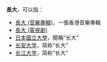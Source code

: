 '''長大'''，可以指：
* [[長大_(音樂專輯)|長大 (音樂專輯)]]，一張香港音樂專輯
* [[長大_(電視劇)|長大 (電視劇)]]
* [[日本國立大學|日本國立大學]]，簡稱“长大”
* [[长安大学|长安大学]]，简称“长大”
* [[长江大学|长江大学]]，简称“长大”
{{Disambig|Cat=二字消歧义}}